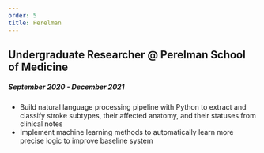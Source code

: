 ```yaml
---
order: 5
title: Perelman
---
```


## Undergraduate Researcher @ Perelman School of Medicine
##### September 2020 - December 2021
- Build natural language processing pipeline with Python to extract and classify stroke subtypes, their affected anatomy, and their statuses from clinical notes
- Implement machine learning methods to automatically learn more precise logic to improve baseline system